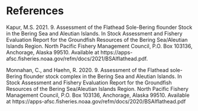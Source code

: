 # References

Kapur, M.S. 2021. 9. Assessment of the Flathead Sole-Bering flounder Stock in the Bering Sea and Aleutian Islands. In Stock Assessment and Fishery Evaluation Report for the Groundfish Resources of the Bering Sea/Aleutian Islands Region. North Pacific Fishery Management Council, P.O. Box 103136, Anchorage, Alaska 99510. Available at https://apps-afsc.fisheries.noaa.gov/refm/docs/2021/BSAIflathead.pdf.

Monnahan, C., and Haehn, R. 2020. 9. Assessment of the Flathead sole-Bering flounder stock complex in the Bering Sea and Aleutian Islands. In Stock Assessment and Fishery Evaluation Report for the Groundfish Resources of the Bering Sea/Aleutian Islands Region. North Pacific Fishery Management Council, P.O. Box 103136, Anchorage, Alaska 99510. Available at https://apps-afsc.fisheries.noaa.gov/refm/docs/2020/BSAIflathead.pdf
